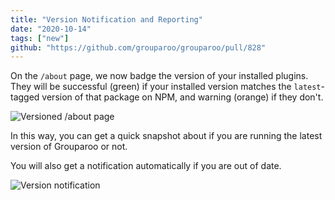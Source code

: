 ```yaml
---
title: "Version Notification and Reporting"
date: "2020-10-14"
tags: ["new"]
github: "https://github.com/grouparoo/grouparoo/pull/828"
---
```


On the `/about` page, we now badge the version of your installed plugins. They will be successful (green) if your installed version matches the `latest`-tagged version of that package on NPM, and warning (orange) if they don't.

<Image
  maxHeight={300}
  alt="Versioned /about page"
  src="releases/2020-10-10-versions-1.png"
/>

In this way, you can get a quick snapshot about if you are running the latest version of Grouparoo or not.

You will also get a notification automatically if you are out of date.

<Image
  maxHeight={300}
  alt="Version notification"
  src="releases/2020-10-10-versions-2.png"
/>
